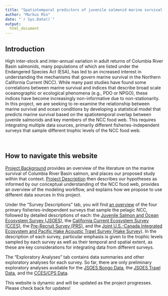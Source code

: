 ```yaml
---
title: "Spatiotemporal predictors of juvenile salmonid marine survival in the Northern California Current"
author: "Markus Min"
date: "`r Sys.Date()`"
output:
  html_document
---
```


## Introduction

High inter-stock and inter-annual variation in adult returns of Columbia River Basin salmonids, many populations of which are listed under the Endangered Species Act (ESA), has led to an increased interest in understanding the mechanisms that govern marine survival in the Northern California Current (NCC). While many past studies have found some correlations between marine survival and indices that describe broad scale oceanographic or ecological phenomena (e.g., PDO or NPGO), these indices have become increasingly non-informative due to non-stationarity. In this project, we are seeking to re-examine the relationship between marine survival and ocean conditions by developing a statistical model that predicts marine survival based on the spatiotemporal overlap between juvenile salmonids and key members of the NCC food web. This requires integrating multiple data sources, primarily different fisheries-independent surveys that sample different trophic levels of the NCC food web.

<br>

## How to navigate this website

[Project Background](https://markusmin.github.io/JSOES-SDM/project_background.html) provides an overview of the literature on the marine survival of Columbia River Basin salmon, and places our proposed study within that context. [Project Description](https://markusmin.github.io/JSOES-SDM/project_description.html) then describes our hypotheses as informed by our conceptual understanding of the NCC food web, provides an overview of the modeling workflow, and explains how we propose to use different data sources in this project. 


Under the "Survey Descriptions" tab, you will find [an overview](https://markusmin.github.io/JSOES-SDM/surveys_overview.html) of the four primary fisheries-independent surveys that sample the pelagic NCC, followed by detailed descriptions of each: the [Juvenile Salmon and Ocean Ecosystem Survey (JSOES)](https://markusmin.github.io/JSOES-SDM/jsoes_survey_description.html), the [California Current Ecosystem Survey (CCES)](https://markusmin.github.io/JSOES-SDM/CCES_survey_description.html), the [Pre-Recruit Survey (PRS)](https://markusmin.github.io/JSOES-SDM/PRS_survey_description.html), and the [Joint U.S.-Canada Integrated Ecosystem and Pacific Hake Acoustic Trawl Survey (Hake Survey)](https://markusmin.github.io/JSOES-SDM/hake_survey_description.html). In the description of each survey, particular emphasis is given to the trophic levels sampled by each survey as well as their temporal and spatial extent, as these are key considerations for integrating data from different surveys.


The "Exploratory Analyses" tab contains data summaries and other exploratory analyses for each survey. So far, there are only preliminary exploratory analyses available for the [JSOES Bongo Data](https://markusmin.github.io/JSOES-SDM/bongo_exploratory.html), the [JSOES Trawl Data](https://markusmin.github.io/JSOES-SDM/jsoes_trawl_exploratory.html), and the [CCES/CPS Data](https://markusmin.github.io/JSOES-SDM/CCES_exploratory.html).


This website is dynamic and will be updated as the project progresses. Please check back for updates!


